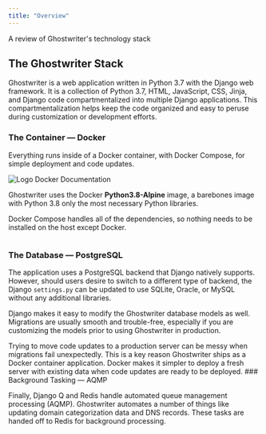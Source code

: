 ```yaml
---
title: "Overview"
---
```


A review of Ghostwriter's technology stack

## The Ghostwriter Stack

Ghostwriter is a web application written in Python 3.7 with the Django web framework. It is a collection of Python 3.7, HTML, JavaScript, CSS, Jinja, and Django code compartmentalized into multiple Django applications. This compartmentalization helps keep the code organized and easy to peruse during customization or development efforts.

### The Container — Docker

Everything runs inside of a Docker container, with Docker Compose, for simple deployment and code updates.

<CardGroup cols={1}> <Card title="Overview of Docker Compose" icon="docker" iconType="solid" href="https://docs.docker.com/compose/" > <img src="/images/development/favicons/docs-2x.ico" alt="Logo" /> Docker Documentation </Card> </CardGroup>

Ghostwriter uses the Docker **Python3.8-Alpine** image, a barebones image with Python 3.8 only the most necessary Python libraries.

Docker Compose handles all of the dependencies, so nothing needs to be installed on the host except Docker.

<Frame>
  <img src="/images/development/image-1.png" alt=""/>
</Frame>

### The Database — PostgreSQL

The application uses a PostgreSQL backend that Django natively supports. However, should users desire to switch to a different type of backend, the Django `settings.py` can be updated to use SQLite, Oracle, or MySQL without any additional libraries.

Django makes it easy to modify the Ghostwriter database models as well. Migrations are usually smooth and trouble-free, especially if you are customizing the models prior to using Ghostwriter in production.

<Info>
Trying to move code updates to a production server can be messy when migrations fail unexpectedly. This is a key reason Ghostwriter ships as a Docker container application. Docker makes it simpler to deploy a fresh server with existing data when code updates are ready to be deployed.
</Info>
### Background Tasking — AQMP

Finally, Django Q and Redis handle automated queue management processing (AQMP). Ghostwriter automates a number of things like updating domain categorization data and DNS records. These tasks are handed off to Redis for background processing.
